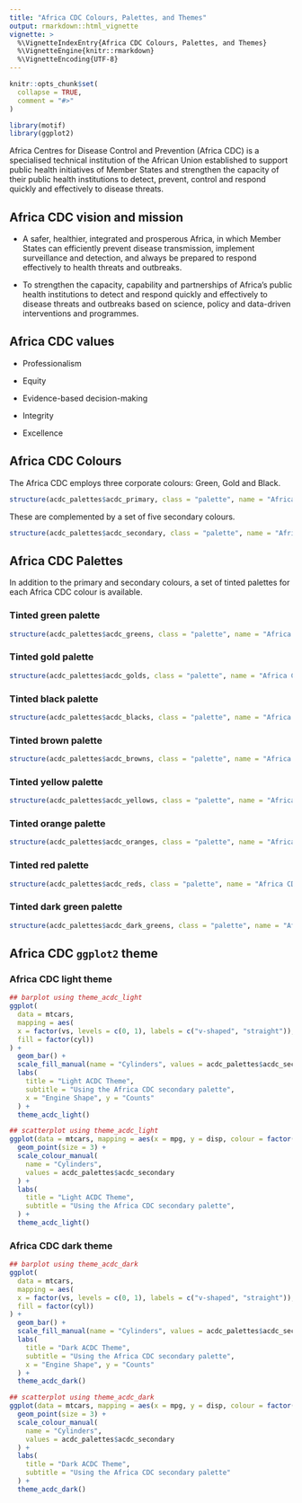 ```yaml
---
title: "Africa CDC Colours, Palettes, and Themes"
output: rmarkdown::html_vignette
vignette: >
  %\VignetteIndexEntry{Africa CDC Colours, Palettes, and Themes}
  %\VignetteEngine{knitr::rmarkdown}
  %\VignetteEncoding{UTF-8}
---
```


```r
knitr::opts_chunk$set(
  collapse = TRUE,
  comment = "#>"
)
```

```r
library(motif)
library(ggplot2)
```

Africa Centres for Disease Control and Prevention (Africa CDC) is a specialised technical institution of the African Union established to support public health initiatives of Member States and strengthen the capacity of their public health institutions to detect, prevent, control and respond quickly and effectively to disease threats.


## Africa CDC vision and mission

* A safer, healthier, integrated and prosperous Africa, in which Member States can efficiently prevent disease transmission, implement surveillance and detection, and always be prepared to respond effectively to health threats and outbreaks.

* To strengthen the capacity, capability and partnerships of Africa’s public health institutions to detect and respond quickly and effectively to disease threats and outbreaks based on science, policy and data-driven interventions and programmes.


## Africa CDC values

* Professionalism

* Equity

* Evidence-based decision-making

* Integrity

* Excellence


## Africa CDC Colours

The Africa CDC employs three corporate colours: Green, Gold and Black.

```r
structure(acdc_palettes$acdc_primary, class = "palette", name = "Africa CDC Primary Colours")
```

These are complemented by a set of five secondary colours.

```r
structure(acdc_palettes$acdc_secondary, class = "palette", name = "Africa CDC Secondary Colours")
```

## Africa CDC Palettes

In addition to the primary and secondary colours, a set of tinted palettes for each Africa CDC colour is available.

### Tinted green palette

```r
structure(acdc_palettes$acdc_greens, class = "palette", name = "Africa CDC Greens")
```

### Tinted gold palette

```r
structure(acdc_palettes$acdc_golds, class = "palette", name = "Africa CDC Golds")
```

### Tinted black palette

```r
structure(acdc_palettes$acdc_blacks, class = "palette", name = "Africa CDC Blacks")
```

### Tinted brown palette

```r
structure(acdc_palettes$acdc_browns, class = "palette", name = "Africa CDC Browns")
```

### Tinted yellow palette

```r
structure(acdc_palettes$acdc_yellows, class = "palette", name = "Africa CDC Yellows")
```

### Tinted orange palette

```r
structure(acdc_palettes$acdc_oranges, class = "palette", name = "Africa CDC Oranges")
```

### Tinted red palette

```r
structure(acdc_palettes$acdc_reds, class = "palette", name = "Africa CDC Reds")
```

### Tinted dark green palette

```r
structure(acdc_palettes$acdc_dark_greens, class = "palette", name = "Africa CDC Dark Greens")
```

## Africa CDC `ggplot2` theme

### Africa CDC light theme

```r
## barplot using theme_acdc_light
ggplot(
  data = mtcars,
  mapping = aes(
  x = factor(vs, levels = c(0, 1), labels = c("v-shaped", "straight")),
  fill = factor(cyl))
) +
  geom_bar() +
  scale_fill_manual(name = "Cylinders", values = acdc_palettes$acdc_secondary) +
  labs(
    title = "Light ACDC Theme",
    subtitle = "Using the Africa CDC secondary palette",
    x = "Engine Shape", y = "Counts"
  ) +
  theme_acdc_light()
```

```r
## scatterplot using theme_acdc_light
ggplot(data = mtcars, mapping = aes(x = mpg, y = disp, colour = factor(cyl))) +
  geom_point(size = 3) +
  scale_colour_manual(
    name = "Cylinders", 
    values = acdc_palettes$acdc_secondary
  ) +
  labs(
    title = "Light ACDC Theme",
    subtitle = "Using the Africa CDC secondary palette",
  ) +
  theme_acdc_light()
```


### Africa CDC dark theme

```r
## barplot using theme_acdc_dark
ggplot(
  data = mtcars,
  mapping = aes(
  x = factor(vs, levels = c(0, 1), labels = c("v-shaped", "straight")),
  fill = factor(cyl))
) +
  geom_bar() +
  scale_fill_manual(name = "Cylinders", values = acdc_palettes$acdc_secondary) +
  labs(
    title = "Dark ACDC Theme",
    subtitle = "Using the Africa CDC secondary palette",
    x = "Engine Shape", y = "Counts"
  ) +
  theme_acdc_dark()
```

```r
## scatterplot using theme_acdc_dark
ggplot(data = mtcars, mapping = aes(x = mpg, y = disp, colour = factor(cyl))) +
  geom_point(size = 3) +
  scale_colour_manual(
    name = "Cylinders", 
    values = acdc_palettes$acdc_secondary
  ) +
  labs(
    title = "Dark ACDC Theme",
    subtitle = "Using the Africa CDC secondary palette"
  ) +
  theme_acdc_dark()
```
